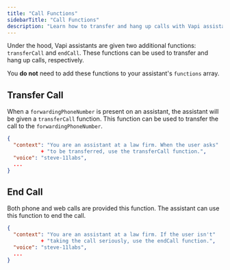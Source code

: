 ```yaml
---
title: "Call Functions"
sidebarTitle: "Call Functions"
description: "Learn how to transfer and hang up calls with Vapi assistants."
---
```


Under the hood, Vapi assistants are given two additional functions: `transferCall` and `endCall`. These functions can be used to transfer and hang up calls, respectively.

You **do not** need to add these functions to your assistant's `functions` array.

## Transfer Call

When a `forwardingPhoneNumber` is present on an assistant, the assistant will be given a `transferCall` function. This function can be used to transfer the call to the `forwardingPhoneNumber`.

```json
{
  "context": "You are an assistant at a law firm. When the user asks"
           + "to be transferred, use the transferCall function.",
  "voice": "steve-11labs",
  ...
}
```

## End Call

Both phone and web calls are provided this function. The assistant can use this function to end the call.

```json
{
  "context": "You are an assistant at a law firm. If the user isn't"
           + "taking the call seriously, use the endCall function.",
  "voice": "steve-11labs",
  ...
}
```
